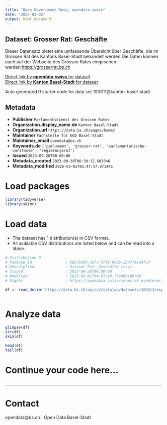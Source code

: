 ```yaml
---
title: "Open Government Data, opendata.swiss"
date: "2025-03-02"
output: html_document
---
```


## Dataset: Grosser Rat: Geschäfte

Dieser Datensatz bietet eine umfassende Übersicht über Geschäfte, die im Grossen Rat des Kantons Basel-Stadt behandelt werden.Die Daten können auch auf der Webseite des Grossen Rates eingesehen werden:[https://grosserrat.bs.ch](https://grosserrat.bs.ch)

[Direct link by **opendata.swiss** for dataset](https://opendata.swiss/de/dataset/grosser-rat-geschafte)<br>
[Direct link by **Kanton Basel-Stadt** for dataset](https://data.bs.ch/explore/dataset/100311/)

Auto generated R starter code for data set 100311@kanton-basel-stadt.

## Metadata

- **Publisher** `Parlamentsdienst des Grossen Rates`
- **Organization.display_name.de** `Kanton Basel-Stadt`
- **Organization.url** `https://data.bs.ch/pages/home/`
- **Maintainer** `Fachstelle für OGD Basel-Stadt`
- **Maintainer_email** `opendata@bs.ch`
- **Keywords.de** `['parlament', 'grosser-rat', 'parlamentarische-vorstosse', 'regierungsrat']`
- **Issued** `2023-09-28T00:00:00`
- **Metadata_created** `2023-09-30T00:30:12.603346`
- **Metadata_modified** `2025-03-02T01:47:57.071441`


# Load packages

```r

library(tidyverse)
library(skimr)

```

# Load data

-   The dataset has 1 distribution(s) in CSV format.
-   All available CSV distributions are listed below and can be read into a tibble.

```r

# Distribution 0
# Package_id               : 585755d4-36fc-47f2-9c0b-2347f46a4fc3
# Description              : Grosser Rat: Geschäfte (csv)
# Issued                   : 2023-09-28T00:00:00
# Modified                 : 2025-03-01T04:01:48.776000+00:00
# Rights                   : https://opendata.swiss/terms-of-use#terms_by

df <- read_delim('https://data.bs.ch/api/v2/catalog/datasets/100311/exports/csv?use_labels=true')



```

# Analyze data

```r

glimpse(df)
str(df)
skim(df)

head(df)
tail(df)

```

# Continue your code here...

```r

```

------------------------------------------------------------------------

# Contact

opendata@bs.ch | Open Data Basel-Stadt
